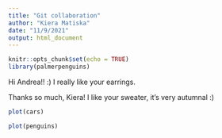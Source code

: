 ```yaml
---
title: "Git collaboration"
author: "Kiera Matiska"
date: "11/9/2021"
output: html_document
---
```


```r
knitr::opts_chunk$set(echo = TRUE)
library(palmerpenguins)
```

Hi Andrea!! :) I really like your earrings.

Thanks so much, Kiera! I like your sweater, it's very autumnal :)

```r
plot(cars)
```

```r
plot(penguins)
```

